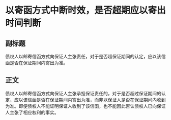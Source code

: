 # 以寄函方式中断时效，是否超期应以寄出时间判断
## 副标题
债权人以邮寄信函方式向保证人主张责任，对于是否超保证期间的认定，应以该信函是否在保证期间内寄出为准。
## 正文
债权人以邮寄信函方式向保证人主张承担保证责任的，对于是否超过保证期间的认定，应以该信函是否在保证期间内寄出为准，而非以保证人是否在保证期间内收到为准。即便债权人不能证明保证人收到了该信函，也不能因此否认债权人已向保证人主张了相应权利的事实。